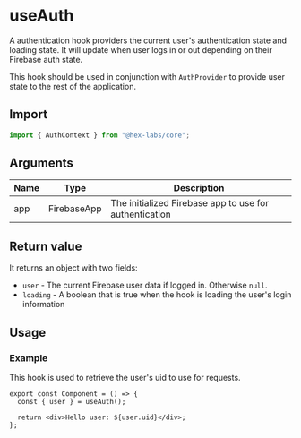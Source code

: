<Meta title="Shared/useAuth" />

# useAuth

A authentication hook providers the current user's authentication state and loading
state. It will update when user logs in or out depending on their Firebase auth state.

This hook should be used in conjunction with `AuthProvider` to provide user state
to the rest of the application.

## Import

```typescript
import { AuthContext } from "@hex-labs/core";
```

## Arguments

| Name | Type        | Description                                            |
| ---- | ----------- | ------------------------------------------------------ |
| app  | FirebaseApp | The initialized Firebase app to use for authentication |

## Return value

It returns an object with two fields:

- `user` - The current Firebase user data if logged in. Otherwise `null`.
- `loading` - A boolean that is true when the hook is loading the user's login
  information

## Usage

### Example

This hook is used to retrieve the user's uid to use for requests.

```tsx
export const Component = () => {
  const { user } = useAuth();

  return <div>Hello user: ${user.uid}</div>;
};
```
